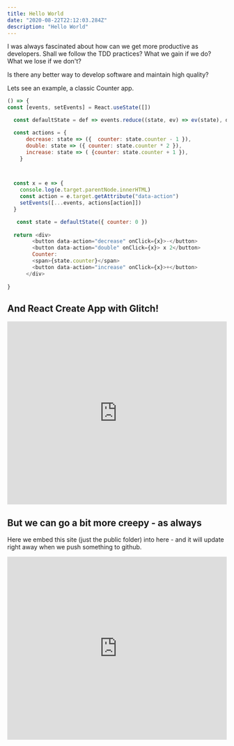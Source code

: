 ```yaml
---
title: Hello World
date: "2020-08-22T22:12:03.284Z"
description: "Hello World"
---
```

I was always fascinated about how can we get more productive as developers.
Shall we follow the TDD practices? What we gain if we do? What we lose if we don't?

Is there any better way to develop software and maintain high quality?

Lets see an example, a classic Counter app. 

```javascript live=true title=Counter
() => {
const [events, setEvents] = React.useState([])

  const defaultState = def => events.reduce((state, ev) => ev(state), def)

  const actions = {
      decrease: state => ({  counter: state.counter - 1 }),
      double: state => ({ counter: state.counter * 2 }),
      increase: state => ( {counter: state.counter + 1 }),
    }



  const x = e => {
    console.log(e.target.parentNode.innerHTML)
    const action = e.target.getAttribute("data-action")
    setEvents([...events, actions[action]])
  }

   const state = defaultState({ counter: 0 })
  
  return <div>
        <button data-action="decrease" onClick={x}>-</button>
        <button data-action="double" onClick={x}> x 2</button>
        Counter:
        <span>{state.counter}</span>
        <button data-action="increase" onClick={x}>+</button>
      </div>
    
}

```

## And React Create App with Glitch!

<div class="glitch-embed-wrap" style="height: 420px; width: 100%;">
  <iframe
    src="https://glitch.com/embed/#!/embed/bouncy-curious-town?path=public/index.html&previewSize=100"
    title="bouncy-curious-town on Glitch"
    allow="geolocation; microphone; camera; midi; vr; encrypted-media"
    style="height: 100%; width: 100%; border: 0;">
  </iframe>
</div>

## But we can go a bit more creepy - as always

Here we embed this site (just the public folder) into here - and it will update right away when we push something to github.

<!-- Copy and Paste Me -->
<div class="glitch-embed-wrap" style="height: 420px; width: 100%;">
  <iframe
    src="https://glitch.com/embed/#!/embed/zed-vision-zed-vision-build?path=index.html&previewSize=100"
    title="zed-vision-zed-vision-build on Glitch"
    allow="geolocation; microphone; camera; midi; vr; encrypted-media"
    style="height: 100%; width: 100%; border: 0;">
  </iframe>
</div>